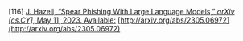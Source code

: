 \[116\]	[J. Hazell, “Spear Phishing With Large Language Models,” *arXiv \[cs.CY\]*, May 11, 2023\. Available:](http://paperpile.com/b/Lj1YHA/sqYKk) [http://arxiv.org/abs/2305.06972](http://arxiv.org/abs/2305.06972)